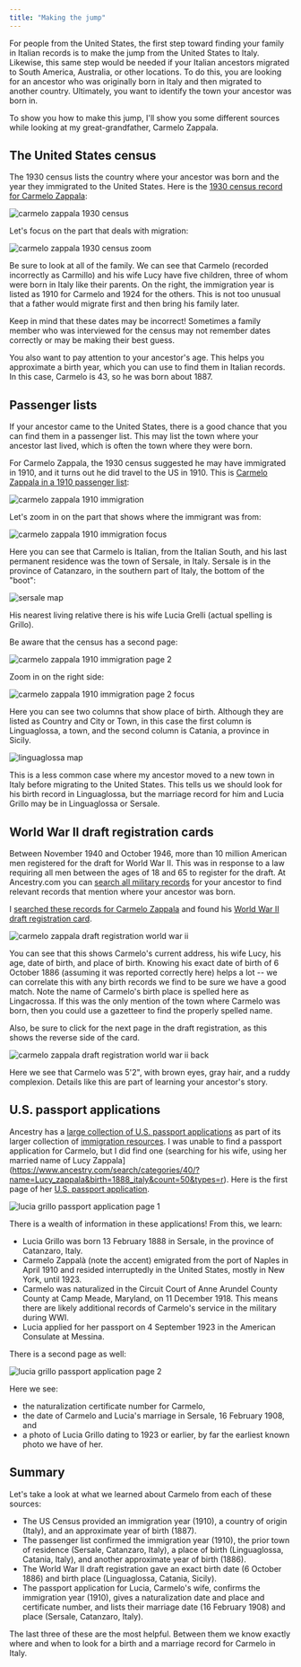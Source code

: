 ```yaml
---
title: "Making the jump"
---
```


For people from the United States, the first step toward finding your family in Italian records is to make the jump from the United States to Italy. Likewise, this same step would be needed if your Italian ancestors migrated to South America, Australia, or other locations. To do this, you are looking for an ancestor who was originally born in Italy and then migrated to another country. Ultimately, you want to identify the town your ancestor was born in.

To show you how to make this jump, I'll show you some different sources while looking at my great-grandfather, Carmelo Zappala.

## The United States census

The 1930 census lists the country where your ancestor was born and the year they immigrated to the United States. Here is the [1930 census record for Carmelo Zappala](https://www.ancestry.com/imageviewer/collections/6224/images/4661134_00714?pId=30535741):

![carmelo zappala 1930 census](./images/carmelo-zappala-1930-census.jpg)

Let's focus on the part that deals with migration:

![carmelo zappala 1930 census zoom](./images/carmelo-zappala-1930-census-zoom.png)

Be sure to look at all of the family. We can see that Carmelo (recorded incorrectly as Carmillo) and his wife Lucy have five children, three of whom were born in Italy like their parents. On the right, the immigration year is listed as 1910 for Carmelo and 1924 for the others. This is not too unusual that a father would migrate first and then bring his family later.

Keep in mind that these dates may be incorrect! Sometimes a family member who was interviewed for the census may not remember dates correctly or may be making their best guess.

You also want to pay attention to your ancestor's age. This helps you approximate a birth year, which you can use to find them in Italian records. In this case, Carmelo is 43, so he was born about 1887.

## Passenger lists

If your ancestor came to the United States, there is a good chance that you can find them in a passenger list. This may list the town where your ancestor last lived, which is often the town where they were born.

For Carmelo Zappala, the 1930 census suggested he may have immigrated in 1910, and it turns out he did travel to the US in 1910. This is [Carmelo Zappala in a 1910 passenger list](https://www.ancestry.com/imageviewer/collections/7488/images/NYT715_1466-0032?pId=4008194769):

![carmelo zappala 1910 immigration](./images/carmelo-zappala-1910-immigration.jpg)

Let's zoom in on the part that shows where the immigrant was from:

![carmelo zappala 1910 immigration focus](./images/carmelo-zappala-1910-immigration-focus.png)

Here you can see that Carmelo is Italian, from the Italian South, and his last permanent residence was the town of Sersale, in Italy. Sersale is in the province of Catanzaro, in the southern part of Italy, the bottom of the "boot":

![sersale map](./images/sersale-map.png)

His nearest living relative there is his wife Lucia Grelli (actual spelling is Grillo).

Be aware that the census has a second page:

![carmelo zappala 1910 immigration page 2](./images/carmelo-zappala-1910-immigration-page2.jpg)

Zoom in on the right side:

![carmelo zappala 1910 immigration page 2 focus](./images/carmelo-zappala-1910-immigration-page2-focus.png)

Here you can see two columns that show place of birth. Although they are listed as Country and City or Town, in this case the first column is Linguaglossa, a town, and the second column is Catania, a province in Sicily.

![linguaglossa map](./images/linguaglossa-map.png)

This is a less common case where my ancestor moved to a new town in Italy before migrating to the United States. This tells us we should look for his birth record in Linguaglossa, but the marriage record for him and Lucia Grillo may be in Linguaglossa or Sersale.

## World War II draft registration cards

Between November 1940 and October 1946, more than 10 million American men registered for the draft for World War II. This was in response to a law requiring all men between the ages of 18 and 65 to register for the draft. At Ancestry.com you can [search all military records](https://www.ancestry.com/search/categories/39/) for your ancestor to find relevant records that mention where your ancestor was born.

I [searched these records for Carmelo Zappala](https://www.ancestry.com/search/categories/39/?name=carmelo_zappala&birth=1887&count=50&types=r) and found his [World War II draft registration card](https://www.ancestry.com/imageviewer/collections/1002/images/2wwii_2251866-1633?usePUB=true&_phsrc=gGE1&_phstart=successSource&usePUBJs=true&pId=7282193).

![carmelo zappala draft registration world war ii](./images/carmelo-zappala-draft-registration-wwii.jpg)

You can see that this shows Carmelo's current address, his wife Lucy, his age, date of birth, and place of birth. Knowing his exact date of birth of 6 October 1886 (assuming it was reported correctly here) helps a lot -- we can correlate this with any birth records we find to be sure we have a good match. Note the name of Carmelo's birth place is spelled here as Lingacrossa. If this was the only mention of the town where Carmelo was born, then you could use a gazetteer to find the properly spelled name.

Also, be sure to click for the next page in the draft registration, as this shows the reverse side of the card.

![carmelo zappala draft registration world war ii back](./images/carmelo-zappala-draft-registration-wwii-back.jpg)

Here we see that Carmelo was 5'2", with brown eyes, gray hair, and a ruddy complexion. Details like this are part of learning your ancestor's story.

## U.S. passport applications

Ancestry has a [large collection of U.S. passport applications](https://www.ancestry.com/search/collections/1174/) as part of its larger collection of [immigration resources](https://www.ancestry.com/search/categories/40/). I was unable to find a passport application for Carmelo, but I did find one (searching for his wife, using her married name of Lucy Zappala](https://www.ancestry.com/search/categories/40/?name=Lucy_zappala&birth=1888_italy&count=50&types=r). Here is the first page of her [U.S. passport application](https://www.ancestry.com/imageviewer/collections/1174/images/USM1490_2370-0662?treeid=&personid=&hintid=&queryId=039700fc9ea2d5027372b4805809620c&usePUB=true&_phsrc=gGE9&_phstart=successSource&usePUBJs=true&_ga=2.66157032.777286220.1614656327-1878350092.1612143665&pId=215780).

![lucia grillo passport application page 1](./images/lucia-grillo-passport-application-page1.png)

There is a wealth of information in these applications! From this, we learn:

- Lucia Grillo was born 13 February 1888 in Sersale, in the province of Catanzaro, Italy.
- Carmelo Zappalà (note the accent) emigrated from the port of Naples in April 1910 and resided interruptedly in the United States, mostly in New York, until 1923.
- Carmelo was naturalized in the Circuit Court of Anne Arundel County County at Camp Meade, Maryland, on 11 December 1918. This means there are likely additional records of Carmelo's service in the military during WWI.
- Lucia applied for her passport on 4 September 1923 in the American Consulate at Messina.

There is a second page as well:

![lucia grillo passport application page 2](./images/lucia-grillo-passport-application-page2.png)

Here we see:

- the naturalization certificate number for Carmelo,
- the date of Carmelo and Lucia's marriage in Sersale, 16 February 1908, and
- a photo of Lucia Grillo dating to 1923 or earlier, by far the earliest known photo we have of her.

## Summary

Let's take a look at what we learned about Carmelo from each of these sources:

- The US Census provided an immigration year (1910), a country of origin (Italy), and an approximate year of birth (1887).
- The passenger list confirmed the immigration year (1910), the prior town of residence (Sersale, Catanzaro, Italy), a place of birth (Linguaglossa, Catania, Italy), and another approximate year of birth (1886).
- The World War II draft registration gave an exact birth date (6 October 1886) and birth place (Linguaglossa, Catania, Sicily).
- The passport application for Lucia, Carmelo's wife, confirms the immigration year (1910), gives a naturalization date and place and certificate number, and lists their marriage date (16 February 1908) and place (Sersale, Catanzaro, Italy).

The last three of these are the most helpful. Between them we know exactly where and when to look for a birth and a marriage record for Carmelo in Italy.
